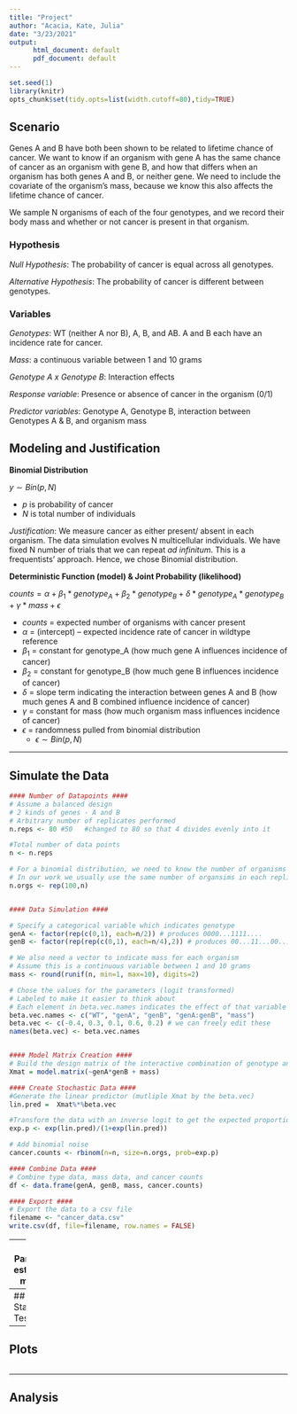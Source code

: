 ```yaml
---
title: "Project"
author: "Acacia, Kate, Julia"
date: "3/23/2021"
output: 
      html_document: default
      pdf_document: default
---
```


```r
set.seed(1)
library(knitr)
opts_chunk$set(tidy.opts=list(width.cutoff=80),tidy=TRUE)            
```

## Scenario
Genes A and B have both been shown to be related to lifetime chance of cancer. We want to know if an organism with gene A has the same chance of cancer as an organism with gene B, and how that differs when an organism has both genes A and B, or neither gene. We need to include the covariate of the organism’s mass, because we know this also affects the lifetime chance of cancer. 

We sample N organisms of each of the four genotypes, and we record their body mass and whether or not cancer is present in that organism. 

### Hypothesis

_Null Hypothesis_: The probability of cancer is equal across all genotypes.

_Alternative Hypothesis_: The probability of cancer is different between genotypes.

### Variables

_Genotypes_: WT (neither A nor B), A, B, and AB. A and B each have an incidence rate for cancer.

_Mass_: a continuous variable between 1 and 10 grams

_Genotype A x Genotype B_: Interaction effects

_Response variable_: Presence or absence of cancer in the organism (0/1) 

_Predictor variables_: Genotype A, Genotype B, interaction between Genotypes A & B, and organism mass 


## Modeling and Justification


**Binomial Distribution**

$y \sim Bin(p,N)$

- $p$ is probability of cancer
- $N$ is total number of individuals

_Justification_: We measure cancer as either present/ absent in each organism. The data simulation evolves N multicellular individuals. We have fixed N number of trials that we can repeat _ad infinitum_. This is a frequentists' approach. Hence, we chose Binomial distribution.

**Deterministic Function (model) & Joint Probability (likelihood)**

$counts = \alpha + \beta_1 * genotype_A + \beta_2 * genotype_B + \delta * genotype_A * genotype_B + \gamma * mass + \epsilon$

- $counts$ = expected number of organisms with cancer present
- $\alpha$ = (intercept) -- expected incidence rate of cancer in wildtype reference
- $\beta_1$ = constant for genotype_A (how much gene A influences incidence of cancer)
- $\beta_2$ = constant for genotype_B (how much gene B influences incidence of cancer)
- $\delta$ = slope term indicating the interaction between genes A and B (how much genes A and B combined influence incidence of cancer)
- $\gamma$ = constant for mass (how much organism mass influences incidence of cancer)
- $\epsilon$ = randomness pulled from binomial distribution
  + $\epsilon \sim Bin(p,N)$

---

## Simulate the Data

```r

#### Number of Datapoints ####
# Assume a balanced design
# 2 kinds of genes - A and B
# Arbitrary number of replicates performed
n.reps <- 80 #50   #changed to 80 so that 4 divides evenly into it

#Total number of data points
n <- n.reps

# For a binomial distribution, we need to know the number of organisms in each replicate
# In our work we usually use the same number of organsims in each replicate
n.orgs <- rep(100,n)


#### Data Simulation ####

# Specify a categorical variable which indicates genotype
genA <- factor(rep(c(0,1), each=n/2)) # produces 0000...1111....
genB <- factor(rep(rep(c(0,1), each=n/4),2)) # produces 00...11...00...11...

# We also need a vector to indicate mass for each organism
# Assume this is a continuous variable between 1 and 10 grams
mass <- round(runif(n, min=1, max=10), digits=2)

# Chose the values for the parameters (logit transformed)
# Labeled to make it easier to think about
# Each element in beta.vec.names indicates the effect of that variable or interaction of variables
beta.vec.names <- c("WT", "genA", "genB", "genA:genB", "mass")
beta.vec <- c(-0.4, 0.3, 0.1, 0.6, 0.2) # we can freely edit these
names(beta.vec) <- beta.vec.names


#### Model Matrix Creation ####
# Build the design matrix of the interactive combination of genotype and mass
Xmat = model.matrix(~genA*genB + mass)

#### Create Stochastic Data ####
#Generate the linear predictor (mutliple Xmat by the beta.vec)
lin.pred =  Xmat%*%beta.vec

#Transform the data with an inverse logit to get the expected proportion of cancerous samples
exp.p <- exp(lin.pred)/(1+exp(lin.pred))

# Add binomial noise
cancer.counts <- rbinom(n=n, size=n.orgs, prob=exp.p)

#### Combine Data ####
# Combine type data, mass data, and cancer counts
df <- data.frame(genA, genB, mass, cancer.counts)

#### Export ####
# Export the data to a csv file
filename <- "cancer_data.csv"
write.csv(df, file=filename, row.names = FALSE)
```

---
## Parameter estimation method

---
## Statistical Test

---

## Plots



```r
```

---

## Analysis
```r
```
